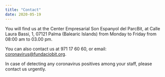 ```yaml
---
title: "Contact"
date: 2020-05-19
---
```


You will find us at the Center Empresarial Son Espanyol del ParcBit, at Calle Laura Bassi, 1, 07121 Palma (Balearic Islands) from Monday to Friday from 08:00 am to 03.00 pm.

You can also contact us at 971 17 60 60, or email: coronavirus@fundaciobit.org.

In case of detecting any coronavirus positives among your staff, please contact us urgently.

